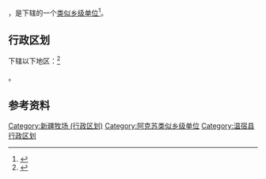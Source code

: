 {{中国乡级行政区|65/29/22/406/000}}

'''{{PAGENAMEBASE}}'''，是{{PRC admin/fullname|65/29/22/406/000|3}}下辖的一个[[类似乡级单位|类似乡级单位]]<ref>{{PRC admin/ref sgc|{{PRC admin/parent|65/29/22/406/000}}}}</ref>。

== 行政区划 ==

{{PAGENAMEBASE}}下辖以下地区：<ref>{{PRC admin/ref sgc|65/29/22/406/000}}</ref>

{{PRC admin/children|65/29/22/406/000}}。

== 参考资料 ==

{{reflist}}

{{温宿县行政区划}}
{{新疆行政区划小作品}}

[[Category:新疆牧场_(行政区划)|Category:新疆牧场 (行政区划)]]
[[Category:阿克苏类似乡级单位|Category:阿克苏类似乡级单位]]
[[Category:温宿县行政区划|Category:温宿县行政区划]]